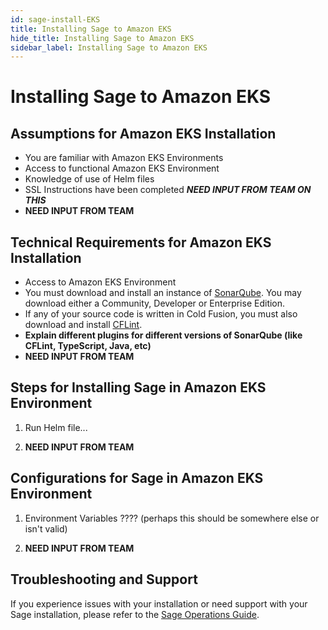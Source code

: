```yaml
---
id: sage-install-EKS
title: Installing Sage to Amazon EKS
hide_title: Installing Sage to Amazon EKS
sidebar_label: Installing Sage to Amazon EKS
---
```


# Installing Sage to Amazon EKS

## Assumptions for Amazon EKS Installation

- You are familiar with Amazon EKS Environments
- Access to functional Amazon EKS Environment
- Knowledge of use of Helm files
- SSL Instructions have been completed **_NEED INPUT FROM TEAM ON THIS_**
- **NEED INPUT FROM TEAM**

## Technical Requirements for Amazon EKS Installation

- Access to Amazon EKS Environment
- You must download and install an instance of [SonarQube](https://www.sonarqube.org/downloads/). You may download either a Community, Developer or Enterprise Edition.
- If any of your source code is written in Cold Fusion, you must also download and install [CFLint](https://github.com/stepstone-tech/sonar-coldfusion/releases/tag/2.0.0).
- **Explain different plugins for different versions of SonarQube (like CFLint, TypeScript, Java, etc)**
- **NEED INPUT FROM TEAM**

## Steps for Installing Sage in Amazon EKS Environment

1. Run Helm file...

2. **NEED INPUT FROM TEAM**

## Configurations for Sage in Amazon EKS Environment

1. Environment Variables ???? (perhaps this should be somewhere else or isn't valid)

2. **NEED INPUT FROM TEAM**

## Troubleshooting and Support

If you experience issues with your installation or need support with your Sage installation, please refer to the [Sage Operations Guide](sage-operations-guide.mdx).
